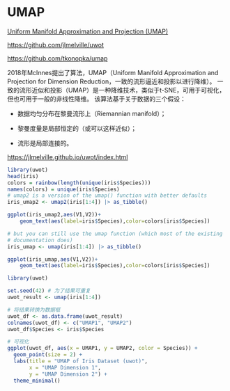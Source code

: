 # UMAP

[Uniform Manifold Approximation and Projection (UMAP)](https://umap-learn.readthedocs.io/en/latest/){.uri}

<https://github.com/jlmelville/uwot>

<https://github.com/tkonopka/umap>

2018年McInnes提出了算法，UMAP（Uniform Manifold Approximation and Projection for Dimension Reduction，一致的流形逼近和投影以进行降维）。 一致的流形近似和投影（UMAP）是一种降维技术，类似于t-SNE，可用于可视化，但也可用于一般的非线性降维。 该算法基于关于数据的三个假设：

-   数据均匀分布在黎曼流形上（Riemannian manifold）；

-   黎曼度量是局部恒定的（或可以这样近似）；

-   流形是局部连接的。

<https://jlmelville.github.io/uwot/index.html>

```r
library(uwot)
head(iris)
colors = rainbow(length(unique(iris$Species)))
names(colors) = unique(iris$Species)
# umap2 is a version of the umap() function with better defaults
iris_umap2 <- umap2(iris[1:4]) |> as_tibble()

ggplot(iris_umap2,aes(V1,V2))+
    geom_text(aes(label=iris$Species),color=colors[iris$Species])
```

```r
# but you can still use the umap function (which most of the existing 
# documentation does)
iris_umap <- umap(iris[1:4]) |> as_tibble()

ggplot(iris_umap,aes(V1,V2))+
    geom_text(aes(label=iris$Species),color=colors[iris$Species])
```




```r
library(uwot)

set.seed(42) # 为了结果可重复
uwot_result <- umap(iris[1:4])

# 将结果转换为数据框
uwot_df <- as.data.frame(uwot_result)
colnames(uwot_df) <- c("UMAP1", "UMAP2")
uwot_df$Species <- iris$Species

# 可视化
ggplot(uwot_df, aes(x = UMAP1, y = UMAP2, color = Species)) +
  geom_point(size = 2) +
  labs(title = "UMAP of Iris Dataset (uwot)",
       x = "UMAP Dimension 1",
       y = "UMAP Dimension 2") +
  theme_minimal()
```




